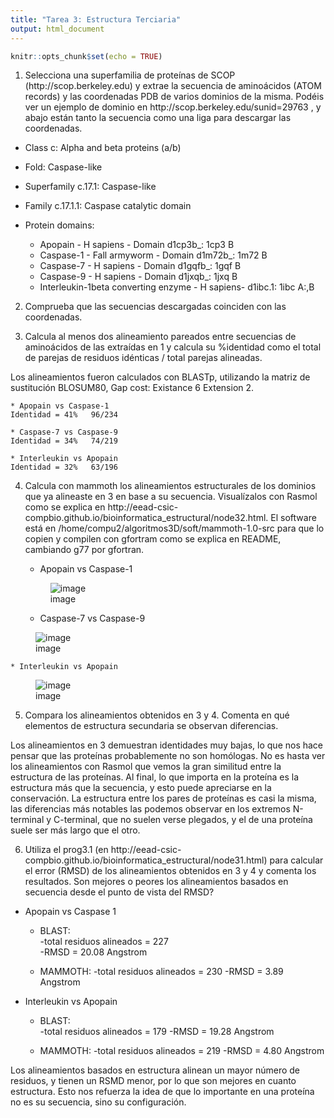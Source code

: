 ```yaml
---
title: "Tarea 3: Estructura Terciaria"
output: html_document
---
```


```r
knitr::opts_chunk$set(echo = TRUE)
```

1. Selecciona una superfamilia de proteínas de SCOP (http://scop.berkeley.edu) y extrae la secuencia de aminoácidos (ATOM records) y las coordenadas PDB de varios dominios de la misma. Podéis ver un ejemplo de dominio en http://scop.berkeley.edu/sunid=29763 , y abajo están tanto la secuencia como una liga para descargar las coordenadas.

 * Class c: Alpha and beta proteins (a/b) 
 * Fold: Caspase-like
 * Superfamily c.17.1: Caspase-like
 * Family c.17.1.1: Caspase catalytic domain

 * Protein domains:
	+ Apopain - H sapiens - Domain d1cp3b_: 1cp3 B
	+ Caspase-1 - Fall armyworm - Domain d1m72b_: 1m72 B
	+ Caspase-7 - H sapiens - Domain d1gqfb_: 1gqf B
	+ Caspase-9 - H sapiens - Domain d1jxqb_: 1jxq B
	+ Interleukin-1beta converting enzyme - H sapiens- d1ibc.1: 1ibc A:,B
  
2. Comprueba que las secuencias descargadas coinciden con las coordenadas.

3. Calcula al menos dos alineamiento pareados entre secuencias de aminoácidos de las extraídas en 1 y calcula su %identidad como el total de parejas de residuos idénticas / total parejas alineadas.

Los alineamientos fueron calculados con BLASTp, utilizando la matriz de sustitución BLOSUM80, Gap cost: Existance 6 Extension 2.

	* Apopain vs Caspase-1
    Identidad = 41%   96/234

	* Caspase-7 vs Caspase-9
    Identidad = 34%   74/219

	* Interleukin vs Apopain
    Identidad = 32%   63/196


4. Calcula con mammoth los alineamientos estructurales de los dominios que ya alineaste en 3 en base a su secuencia. Visualízalos con Rasmol como se explica en http://eead-csic-compbio.github.io/bioinformatica_estructural/node32.html. El software está en /home/compu2/algoritmos3D/soft/mammoth-1.0-src para que lo copien y compilen con gfortram como se explica en README, cambiando g77 por gfortran.

	* Apopain vs Caspase-1

	![image](A_C1.png)

	* Caspase-7 vs Caspase-9

  ![image](C7_C9.png)

	* Interleukin vs Apopain

  ![image](I_A.png)


5. Compara los alineamientos obtenidos en 3 y 4. Comenta en qué elementos de estructura secundaria se observan diferencias.

Los alineamientos en 3 demuestran identidades muy bajas, lo que nos hace pensar que las proteínas probablemente no son homólogas. No es hasta ver los alineamientos con Rasmol que vemos la gran similitud entre la estructura de las proteínas. Al final, lo que importa en la proteína es la estructura más que la secuencia, y esto puede apreciarse en la conservación. La estructura entre los pares de proteínas es casi la misma, las diferencias más notables las podemos observar en los extremos N-terminal y C-terminal, que no suelen verse plegados, y el de una proteína suele ser más largo que el otro.

6. Utiliza el prog3.1 (en http://eead-csic-compbio.github.io/bioinformatica_estructural/node31.html) para calcular el error (RMSD) de los alineamientos obtenidos en 3 y 4 y comenta los resultados. Son mejores o peores los alineamientos basados en secuencia desde el punto de vista del RMSD?

  * Apopain vs Caspase 1
    + BLAST:  
      -total residuos alineados = 227  
      -RMSD = 20.08 Angstrom  

    + MAMMOTH:
      -total residuos alineados = 230
      -RMSD = 3.89 Angstrom

  * Interleukin vs Apopain
    + BLAST:  
      -total residuos alineados =  179
      -RMSD =  19.28 Angstrom

    + MAMMOTH:
      -total residuos alineados = 219
      -RMSD = 4.80 Angstrom
      
Los alineamientos basados en estructura alinean un mayor número de residuos, y tienen un RSMD menor, por lo que son mejores en cuanto estructura. Esto nos refuerza la idea de que lo importante en una proteína no es su secuencia, sino su configuración.      
